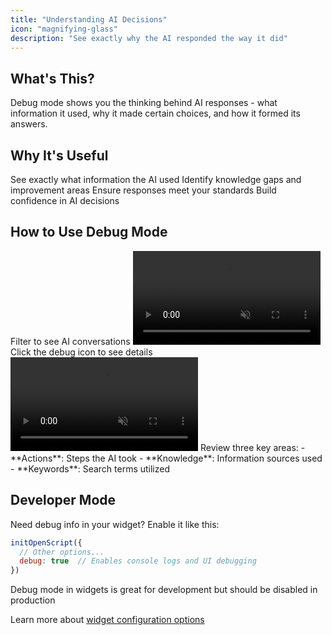 ```yaml
---
title: "Understanding AI Decisions"
icon: "magnifying-glass"
description: "See exactly why the AI responded the way it did"
---
```


## What's This?

Debug mode shows you the thinking behind AI responses - what information it used, why it made certain choices, and how it formed its answers.

## Why It's Useful

<CardGroup cols={2}>
  <Card title="Transparency" icon="glasses">
    See exactly what information the AI used
  </Card>
  <Card title="Training" icon="book">
    Identify knowledge gaps and improvement areas
  </Card>
  <Card title="Quality" icon="star">
    Ensure responses meet your standards
  </Card>
  <Card title="Trust" icon="heart">
    Build confidence in AI decisions
  </Card>
</CardGroup>

## How to Use Debug Mode

<Steps>
  <Step title="Find the Conversation">
    Filter to see AI conversations
    <video
      autoPlay
      muted
      loop
      playsInline
      className="w-full aspect-video rounded-lg"
      src="/images/filter.mp4"
    />
  </Step>
  
  <Step title="View AI's Reasoning">
    Click the debug icon to see details
    <video
      autoPlay
      muted
      loop
      playsInline
      className="w-full aspect-video rounded-lg"
      src="/images/debug-mode.mp4"
    />
  </Step>
  
  <Step title="Analyze the Components">
    Review three key areas:
    - **Actions**: Steps the AI took
    - **Knowledge**: Information sources used
    - **Keywords**: Search terms utilized
  </Step>
</Steps>

## Developer Mode

Need debug info in your widget? Enable it like this:

```javascript
initOpenScript({
  // Other options...
  debug: true  // Enables console logs and UI debugging
})
```

<Note>
Debug mode in widgets is great for development but should be disabled in production
</Note>

Learn more about [widget configuration options](/widget/embed#available-options)
